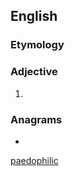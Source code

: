 {{also|paedophilic}}
==English==

===Etymology===
{{suffix|pædophilia|ic|lang=en}}

===Adjective===
{{en-adj}}

# {{lb|en|British spelling}} {{alternative spelling of|pedophilic|lang=en}}

===Anagrams===
* {{l|en|pedophiliac}}

[[Category:English terms spelled with Æ|paedophilic]]